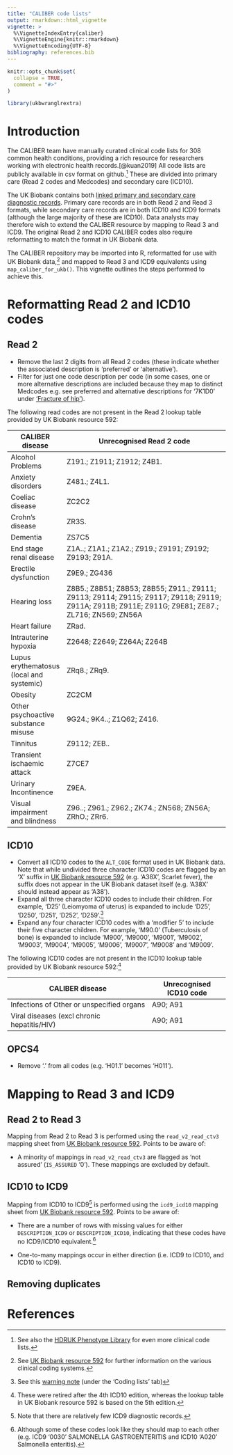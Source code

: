 ```yaml
---
title: "CALIBER code lists"
output: rmarkdown::html_vignette
vignette: >
  %\VignetteIndexEntry{caliber}
  %\VignetteEngine{knitr::rmarkdown}
  %\VignetteEncoding{UTF-8}
bibliography: references.bib
---
```


```r
knitr::opts_chunk$set(
  collapse = TRUE,
  comment = "#>"
)
```

```r
library(ukbwranglrextra)
```

# Introduction

The CALIBER team have manually curated clinical code lists for 308 common health conditions, providing a rich resource for researchers working with electronic health records.[@kuan2019] All code lists are publicly available in csv format on github.[^1] These are divided into primary care (Read 2 codes and Medcodes) and secondary care (ICD10).

[^1]: See also the [HDRUK Phenotype Library](https://phenotypes.healthdatagateway.org/) for even more clinical code lists.

The UK Biobank contains both [linked primary and secondary care diagnostic records](https://biobank.ndph.ox.ac.uk/ukb/label.cgi?id=100091). Primary care records are in both Read 2 and Read 3 formats, while secondary care records are in both ICD10 and ICD9 formats (although the large majority of these are ICD10). Data analysts may therefore wish to extend the CALIBER resource by mapping to Read 3 and ICD9. The original Read 2 and ICD10 CALIBER codes also require reformatting to match the format in UK Biobank data.

The CALIBER repository may be imported into R, reformatted for use with UK Biobank data,[^2] and mapped to Read 3 and ICD9 equivalents using `map_caliber_for_ukb()`. This vignette outlines the steps performed to achieve this.

[^2]: See [UK Biobank resource 592](https://biobank.ndph.ox.ac.uk/ukb/refer.cgi?id=592) for further information on the various clinical coding systems.

# Reformatting Read 2 and ICD10 codes

## Read 2

-   Remove the last 2 digits from all Read 2 codes (these indicate whether the associated description is 'preferred' or 'alternative').
-   Filter for just one code description per code (in some cases, one or more alternative descriptions are included because they map to distinct Medcodes e.g. see preferred and alternative descriptions for '7K1D0' under ['Fracture of hip'](https://github.com/spiros/chronological-map-phenotypes/blob/master/primary_care/CPRD_fracture_hip.csv)).

The following read codes are not present in the Read 2 lookup table provided by UK Biobank resource 592:

| CALIBER disease                          | Unrecognised Read 2 code                                                                                                                          |
|------------------|------------------------------------------------------|
| Alcohol Problems                         | Z191.; Z1911; Z1912; Z4B1.                                                                                                                        |
| Anxiety disorders                        | Z481.; Z4L1.                                                                                                                                      |
| Coeliac disease                          | ZC2C2                                                                                                                                             |
| Crohn's disease                          | ZR3S.                                                                                                                                             |
| Dementia                                 | ZS7C5                                                                                                                                             |
| End stage renal disease                  | Z1A..; Z1A1.; Z1A2.; Z919.; Z9191; Z9192; Z9193; Z91A.                                                                                            |
| Erectile dysfunction                     | Z9E9.; ZG436                                                                                                                                      |
| Hearing loss                             | Z8B5.; Z8B51; Z8B53; Z8B55; Z911.; Z9111; Z9113; Z9114; Z9115; Z9117; Z9118; Z9119; Z911A; Z911B; Z911E; Z911G; Z9E81; ZE87.; ZL716; ZN569; ZN56A |
| Heart failure                            | ZRad.                                                                                                                                             |
| Intrauterine hypoxia                     | Z2648; Z2649; Z264A; Z264B                                                                                                                        |
| Lupus erythematosus (local and systemic) | ZRq8.; ZRq9.                                                                                                                                      |
| Obesity                                  | ZC2CM                                                                                                                                             |
| Other psychoactive substance misuse      | 9G24.; 9K4..; Z1Q62; Z416.                                                                                                                        |
| Tinnitus                                 | Z9112; ZEB..                                                                                                                                      |
| Transient ischaemic attack               | Z7CE7                                                                                                                                             |
| Urinary Incontinence                     | Z9EA.                                                                                                                                             |
| Visual impairment and blindness          | Z96..; Z961.; Z962.; ZK74.; ZN568; ZN56A; ZRhO.; ZRr6.                                                                                            |

## ICD10

-   Convert all ICD10 codes to the `ALT_CODE` format used in UK Biobank data. Note that while undivided three character ICD10 codes are flagged by an 'X' suffix in [UK Biobank resource 592](https://biobank.ndph.ox.ac.uk/ukb/refer.cgi?id=592 "Clinical coding classification systems and maps") (e.g. 'A38X', Scarlet fever), the suffix does not appear in the UK Biobank dataset itself (e.g. 'A38X' should instead appear as 'A38').
-   Expand all three character ICD10 codes to include their children. For example, 'D25' (Leiomyoma of uterus) is expanded to include 'D25', 'D250', 'D251', 'D252', 'D259'.[^3]
-   Expand any four character ICD10 codes with a 'modifier 5' to include their five character children. For example, 'M90.0' (Tuberculosis of bone) is expanded to include 'M900', 'M9000', 'M9001', 'M9002', 'M9003', 'M9004', 'M9005', 'M9006', 'M9007', 'M9008' and 'M9009'.

[^3]: See this [warning note](https://www.caliberresearch.org/portal/show/diabcomp_hes) (under the 'Coding lists' tab)

The following ICD10 codes are not present in the ICD10 lookup table provided by UK Biobank resource 592:[^4]

[^4]: These were retired after the 4th ICD10 edition, whereas the lookup table in UK Biobank resource 592 is based on the 5th edition.

| CALIBER disease                             | Unrecognised ICD10 code |
|---------------------------------------------|-------------------------|
| Infections of Other or unspecified organs   | A90; A91                |
| Viral diseases (excl chronic hepatitis/HIV) | A90; A91                |

## OPCS4

-   Remove '.' from all codes (e.g. 'H01.1' becomes 'H011').

# Mapping to Read 3 and ICD9

## Read 2 to Read 3

Mapping from Read 2 to Read 3 is performed using the `read_v2_read_ctv3` mapping sheet from [UK Biobank resource 592](https://biobank.ndph.ox.ac.uk/ukb/refer.cgi?id=592 "Clinical coding classification systems and maps"). Points to be aware of:

-   A minority of mappings in `read_v2_read_ctv3` are flagged as 'not assured' (`IS_ASSURED` '0'). These mappings are excluded by default.

## ICD10 to ICD9

Mapping from ICD10 to ICD9[^5] is performed using the `icd9_icd10` mapping sheet from [UK Biobank resource 592](https://biobank.ndph.ox.ac.uk/ukb/refer.cgi?id=592 "Clinical coding classification systems and maps"). Points to be aware of:

[^5]: Note that there are relatively few ICD9 diagnostic records.

-   There are a number of rows with missing values for either `DESCRIPTION_ICD9` or `DESCRIPTION_ICD10`, indicating that these codes have no ICD9/ICD10 equivalent.[^6]

-   One-to-many mappings occur in either direction (i.e. ICD9 to ICD10, and ICD10 to ICD9).

[^6]: Although some of these codes look like they should map to each other (e.g. ICD9 '0030' SALMONELLA GASTROENTERITIS and ICD10 'A020' Salmonella enteritis).

## Removing duplicates

# References

